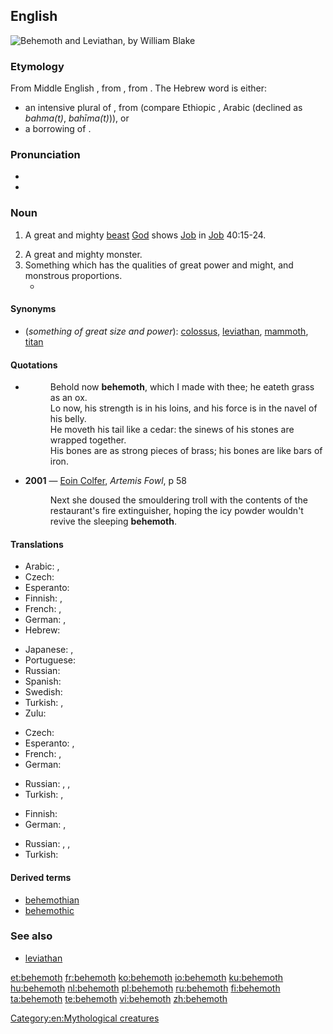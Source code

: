 ==English==
{{was wotd|2006|July|3}}
[[Image:Behemoth3.jpg|thumb|Behemoth and Leviathan, by William Blake]]
{{wikipedia}}

===Etymology===
From Middle English {{m|enm|behemoth|behemoth, bemoth}}, from {{etyl|LL.|en}}, from {{etyl|he|en}} {{m|he|בהמות|tr=bəhēmōth}}. The Hebrew word is either:
* an intensive plural of {{m|he|בהמה||tr=bəhēmāh|beast}}, from {{etyl|sem-pro|en}} (compare Ethiopic {{m|gez|||tr=bəhma|dumb, speechless}}, Arabic {{m|ar|||tr=ʼabham|animal}} (declined as ''bahma(t)'', ''bahīma(t)'')), or
* a borrowing of {{etyl|egy|en}} {{m|egy|||tr=p-ehe-mau|hippopotamus|lit=water-ox}}.

===Pronunciation===
* {{IPA|/bəˈhi(ː)məθ/|lang=en}}
* {{audio|en-us-behemoth.ogg|Audio (US)|lang=en}}

===Noun===
{{en-noun}}

# {{label|en|Bible}} A great and mighty [[beast]] [[God]] shows [[Job]] in [[Job]] 40:15-24.
# A great and mighty monster.
# Something which has the qualities of great power and might, and monstrous proportions.
#* {{quote-journal|date=2011-01-18
|first=Joe
|last=Lovejoy
|title=Cardiff City 0 Stoke City 2
|newspaper=Guardian Online
|url=http://www.guardian.co.uk/football/2011/jan/18/cardiff-city-stoke-city-fa-cup?intcmp=239
|page=
|passage=The diehards who did turn out were at least rewarded with a first sight of Jon Parkin, the '''behemoth''' striker signed from Preston, who scored a stunning goal on his debut at Norwich last weekend.}}

====Synonyms====
* (''something of great size and power''): [[colossus]], [[leviathan]], [[mammoth]], [[titan]]

====Quotations====
* {{RQ:Authorized Version|Job|40|15|18}}
*: Behold now '''behemoth''', which I made with thee; he eateth grass as an ox.<br/>Lo now, his strength is in his loins, and his force is in the navel of his belly.<br/>He moveth his tail like a cedar: the sinews of his stones are wrapped together.<br/>His bones are as strong pieces of brass; his bones are like bars of iron.
* '''2001''' — [[w:Eoin Colfer|Eoin Colfer]], ''Artemis Fowl'', p 58
*: Next she doused the smouldering troll with the contents of the restaurant's fire extinguisher, hoping the icy powder wouldn't revive the sleeping '''behemoth'''.

====Translations====
{{trans-top|mighty beast in the Book of Job}}
* Arabic: {{t|ar|بَهِيمُوث}}, {{t|ar|بَهَمُوت}}
* Czech: {{t|cs|behemot|m}}
* Esperanto: {{t|eo|behemoto}}
* Finnish: {{t+|fi|behemot}}, {{t+|fi|virtahepo}}
* French: {{t+|fr|Béhémoth}}, {{t|fr|Béhémot|m}}
* German: {{t|de|Behemot}}, {{t+|de|Moloch|m}}
* Hebrew: {{t+|he|בהמות|tr=Bəhēmôth}}
{{trans-mid}}
* Japanese: {{t|ja|ベヘモット|tr=behemotto|sc=Jpan}}, {{t|ja|ベヒーモス|tr=behīmosu|sc=Jpan}}
* Portuguese: {{t|pt|Beemôt|m}}
* Russian: {{qualifier|"hippopotamus" in modern Russian}} {{t+|ru|бегемо́т|m}}
* Spanish: {{t|es|behemot|f-p}} {{qualifier|rare}}
* Swedish: {{t|sv|Behemot}}
* Turkish: {{t|tr|behemot}}, {{t|tr|dev yaratık}}
* Zulu: {{t|zu|uBehemoti}}
{{trans-bottom}}

{{trans-top|mighty monster}}
* Czech: {{t|cs|obluda|f}}
* Esperanto: {{t|eo|behemo}}, {{t|eo|behemoto}}
* French: {{t|fr|béhémoth|m}}, {{t|fr|béhémot|m}}
* German: {{t|de|Riesentier|n}}
{{trans-mid}}
* Russian: {{t+|ru|чу́дище|n}}, {{t+|ru|чудо́вище|n}}, {{t+|ru|монстр|m}}
* Turkish: {{t+|tr|dev}}, {{t|tr|dev hayvan}}
{{trans-bottom}}

{{trans-top|something of great size and power}}
* Finnish: {{t+|fi|jättiläinen}}
* German: {{t+|de|Gigant|m}}, {{t+|de|Koloss|m}}
{{trans-mid}}
* Russian: {{t+|ru|гига́нт|m}}, {{t+|ru|велика́н|m}}, {{t+|ru|исполи́н|m}}
* Turkish: {{t+|tr|dev}}
{{trans-bottom}}

====Derived terms====
* [[behemothian]]
* [[behemothic]]

===See also===
* [[leviathan]]

[[Category:en:Mythological creatures]]

[[et:behemoth]]
[[fr:behemoth]]
[[ko:behemoth]]
[[io:behemoth]]
[[ku:behemoth]]
[[hu:behemoth]]
[[nl:behemoth]]
[[pl:behemoth]]
[[ru:behemoth]]
[[fi:behemoth]]
[[ta:behemoth]]
[[te:behemoth]]
[[vi:behemoth]]
[[zh:behemoth]]